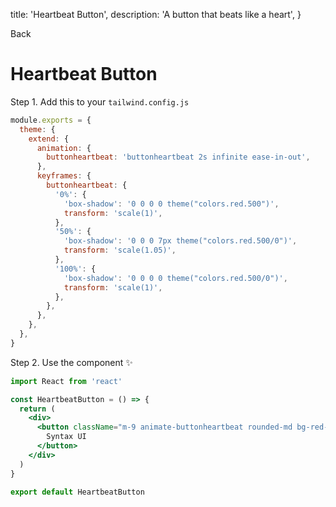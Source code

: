 
  title: 'Heartbeat Button',
  description: 'A button that beats like a heart',
}

<Link className="flex flex-row items-center" href="/docs/components/button">
  <ChevronLeft size={17} />
  Back
</Link>

# Heartbeat Button

<div className="my-4"></div>

<Preview>
  <HeartbeatButton />
</Preview>

Step 1. Add this to your `tailwind.config.js`

<CodeGroup title="tailwind.config.js">

```js {{ title: 'React' }}
module.exports = {
  theme: {
    extend: {
      animation: {
        buttonheartbeat: 'buttonheartbeat 2s infinite ease-in-out',
      },
      keyframes: {
        buttonheartbeat: {
          '0%': {
            'box-shadow': '0 0 0 0 theme("colors.red.500")',
            transform: 'scale(1)',
          },
          '50%': {
            'box-shadow': '0 0 0 7px theme("colors.red.500/0")',
            transform: 'scale(1.05)',
          },
          '100%': {
            'box-shadow': '0 0 0 0 theme("colors.red.500/0")',
            transform: 'scale(1)',
          },
        },
      },
    },
  },
}
```

</CodeGroup>

Step 2. Use the component ✨

<CodeGroup title="HeartbeatButton.js">

```jsx
import React from 'react'

const HeartbeatButton = () => {
  return (
    <div>
      <button className="m-9 animate-buttonheartbeat rounded-md bg-red-500 px-4 py-1 text-sm font-semibold text-white">
        Syntax UI
      </button>
    </div>
  )
}

export default HeartbeatButton
```

</CodeGroup>
